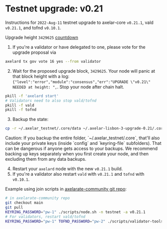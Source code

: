 # Testnet upgrade: v0.21


Instructions for `2022-Aug-11` testnet upgrade to axelar-core `v0.21.1`, vald `v0.21.1`, and tofnd `v0.10.1`.

Upgrade height `3429625` [countdown](https://testnet.mintscan.io/axelar-testnet/blocks/3429625)

1. If you're a validator or have delegated to one, please vote for the upgrade proposal via

```bash
axelard tx gov vote 16 yes --from validator
```

2. Wait for the proposed upgrade block, `3429625`. Your node will panic at that block height with a log: `{"level":"error","module":"consensus","err":"UPGRADE \"v0.21\" NEEDED at height: ",`. Stop your node after chain halt.

```bash
pkill -f 'axelard start'
# Validators need to also stop vald/tofnd
pkill -f vald
pkill -f tofnd
```

3. Backup the state:

```bash
cp -r ~/.axelar_testnet/.core/data ~/.axelar-lisbon-3-upgrade-0.21/.core/data
```

<Callout type="warning" emoji="⚠️">
  Caution: If you backup the entire folder, `~/.axelar_testnet/.core`, that'll also include your private keys (inside `config` and `keyring-file` subfolders). That can be dangerous if anyone gets access to your backups. We recommend backing up keys separately when you first create your node, and then excluding them from any data backups.
</Callout>

4. Restart your `axelard` node with the new `v0.21.1` build.
5. If you're a validator also restart `vald` with `v0.21.1` and `tofnd` with `v0.10.1`.

Example using join scripts in [axelarate-community git repo](https://github.com/axelarnetwork/axelarate-community):

```bash
# in axelarate-community repo
git checkout main
git pull
KEYRING_PASSWORD="pw-1" ./scripts/node.sh -n testnet -a v0.21.1
# For validators, restart vald/tofnd
KEYRING_PASSWORD="pw-1" TOFND_PASSWORD="pw-2" ./scripts/validator-tools-host.sh -n testnet -a v0.21.1 -q v0.10.1
```
